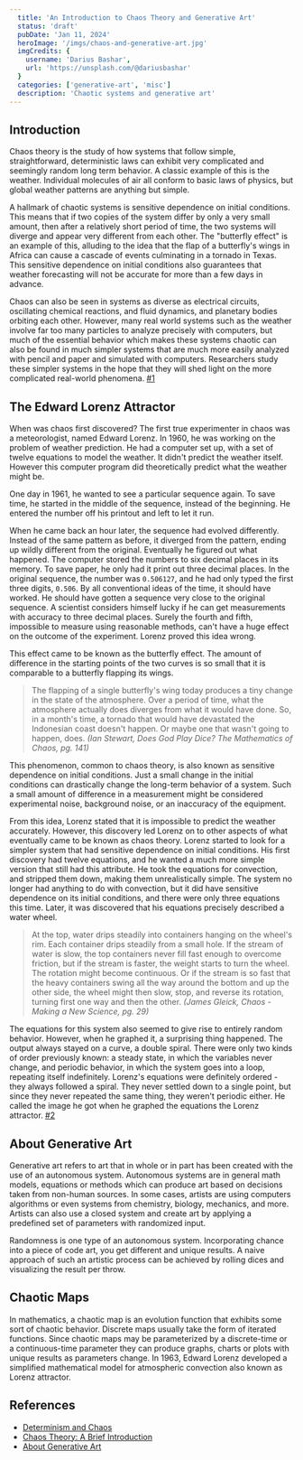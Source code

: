 ```yaml
---
  title: 'An Introduction to Chaos Theory and Generative Art'
  status: 'draft'
  pubDate: 'Jan 11, 2024'
  heroImage: '/imgs/chaos-and-generative-art.jpg'
  imgCredits: {
    username: 'Darius Bashar',
    url: 'https://unsplash.com/@dariusbashar'
  }
  categories: ['generative-art', 'misc']
  description: 'Chaotic systems and generative art'
---
```

## Introduction

Chaos theory is the study of how systems that follow simple, straightforward, deterministic laws can exhibit very complicated and seemingly random long term behavior. A classic example of this is the weather. Individual molecules of air all conform to basic laws of physics, but global weather patterns are anything but simple.

A hallmark of chaotic systems is sensitive dependence on initial conditions. This means that if two copies of the system differ by only a very small amount, then after a relatively short period of time, the two systems will diverge and appear very different from each other. The "butterfly effect" is an example of this, alluding to the idea that the flap of a butterfly's wings in Africa can cause a cascade of events culminating in a tornado in Texas. This sensitive dependence on initial conditions also guarantees that weather forecasting will not be accurate for more than a few days in advance.

Chaos can also be seen in systems as diverse as electrical circuits, oscillating chemical reactions, and fluid dynamics, and planetary bodies orbiting each other. However, many real world systems such as the weather involve far too many particles to analyze precisely with computers, but much of the essential behavior which makes these systems chaotic can also be found in much simpler systems that are much more easily analyzed with pencil and paper and simulated with computers. Researchers study these simpler systems in the hope that they will shed light on the more complicated real-world phenomena. [#1](#ref1)

## The Edward Lorenz Attractor

When was chaos first discovered? The first true experimenter in chaos was a meteorologist, named Edward Lorenz. In
1960, he was working on the problem of weather prediction. He had a computer set up, with a set of twelve equations to
model the weather. It didn't predict the weather itself. However this computer program did theoretically predict what the
weather might be.

One day in 1961, he wanted to see a particular sequence again. To save time, he started in the middle of the sequence, instead of the beginning. He entered the number off his printout and left to let it run.

When he came back an hour later, the sequence had evolved differently.
Instead of the same pattern as before, it diverged from the pattern, ending up wildly different from the original. Eventually he figured out what happened. The computer stored the numbers to six decimal places in its memory. To save paper, he only had it print out three decimal places. In the original sequence, the number was `0.506127`, and he had only typed the first three digits, `0.506`.
By all conventional ideas of the time, it should have worked. He should have gotten a sequence very close to the original
sequence. A scientist considers himself lucky if he can get measurements with accuracy to three decimal places. Surely
the fourth and fifth, impossible to measure using reasonable methods, can't have a huge effect on the outcome of the
experiment. Lorenz proved this idea wrong.

This effect came to be known as the butterfly effect. The amount of difference in the starting points of the two curves is
so small that it is comparable to a butterfly flapping its wings.

>The flapping of a single butterfly's wing today produces a tiny change in the state of the atmosphere. Over a
period of time, what the atmosphere actually does diverges from what it would have done. So, in a month's
time, a tornado that would have devastated the Indonesian coast doesn't happen. Or maybe one that wasn't
going to happen, does. _(Ian Stewart, Does God Play Dice? The Mathematics of Chaos, pg. 141)_

This phenomenon, common to chaos theory, is also known as sensitive dependence on initial conditions. Just a small
change in the initial conditions can drastically change the long-term behavior of a system. Such a small amount of difference in a measurement might be considered experimental noise, background noise, or an inaccuracy of the
equipment.

From this idea, Lorenz stated that it is impossible to predict the weather accurately. However, this discovery led Lorenz on
to other aspects of what eventually came to be known as chaos theory.
Lorenz started to look for a simpler system that had sensitive dependence on initial conditions. His first discovery had
twelve equations, and he wanted a much more simple version that still had this attribute. He took the equations for
convection, and stripped them down, making them unrealistically simple. The system no longer had anything to do with
convection, but it did have sensitive dependence on its initial conditions, and there were only three equations this time.
Later, it was discovered that his equations precisely described a water wheel.

>At the top, water drips steadily into containers hanging on the wheel's rim. Each container drips steadily
from a small hole. If the stream of water is slow, the top containers never fill fast enough to overcome
friction, but if the stream is faster, the weight starts to turn the wheel. The rotation might become
continuous. Or if the stream is so fast that the heavy containers swing all the way around the bottom and up
the other side, the wheel might then slow, stop, and reverse its rotation, turning first one way and then the
other. _(James Gleick, Chaos - Making a New Science, pg. 29)_

The equations for this system also seemed to give rise to entirely random
behavior. However, when he graphed it, a surprising thing happened. The
output always stayed on a curve, a double spiral. There were only two kinds of
order previously known: a steady state, in which the variables never change,
and periodic behavior, in which the system goes into a loop, repeating itself
indefinitely. Lorenz's equations were definitely ordered - they always followed
a spiral. They never settled down to a single point, but since they never
repeated the same thing, they weren't periodic either. He called the image he
got when he graphed the equations the Lorenz attractor. [#2](#ref2)

## About Generative Art
Generative art refers to art that in whole or in part has been created with the use of an autonomous system.
Autonomous systems are in general math models, equations or methods which can produce art based on decisions taken from non-human sources.
In some cases, artists are using computers algorithms or even systems from chemistry, biology, mechanics, and more.
Artists can also use a closed system and create art by applying a predefined set of parameters with randomized input.

Randomness is one type of an autonomous system. Incorporating chance into a piece of code art, you get different and unique results. A naive approach of such an artistic process can be achieved by rolling dices and visualizing the result per throw.

## Chaotic Maps
In mathematics, a chaotic map is an evolution function that exhibits some sort of chaotic behavior.
Discrete maps usually take the form of iterated functions.
Since chaotic maps may be parameterized by a discrete-time or a continuous-time parameter they can produce graphs, charts or plots with unique results as parameters change.
In 1963, Edward Lorenz developed a simplified mathematical model for atmospheric convection also known as Lorenz attractor.


## References
- [Determinism and Chaos](http://pi.math.cornell.edu/~lipa/mec/lesson1.html) <span id="ref1"></span>
- [Chaos Theory: A Brief Introduction](https://courses.seas.harvard.edu/climate/eli/Courses/EPS281r/Sources/Chaos-and-weather-prediction/1-Chaos-Theory-A-Brief-Introduction-IMHO.pdf)  <span id="ref2"></span>
- [About Generative Art](https://en.wikipedia.org/wiki/Generative_art) <span id="ref0"></span>